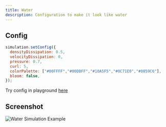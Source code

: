 ```yaml
---
title: Water
description: Configuration to make it look like water
---
```


## Config

```javascript
simulation.setConfig({
  densityDissipation: 0.5,
  velocityDissipation: 0,
  pressure: 0.7,
  curl: 5,
  colorPalette: ["#00FFFF","#00DBFF","#10A5F5","#0C71E0","#0859C6"],
  bloom: false,
});
```

Try config in playground <a href="/play?bloom=false&densityDissipation=0.5&curl=5&velocityDissipation=0&colorPalette=%2300FFFF,%2300DBFF,%2310A5F5,%230C71E0,%230859C6" target="_self">here</a>

## Screenshot

![Water Simulation Example](/water.png)
